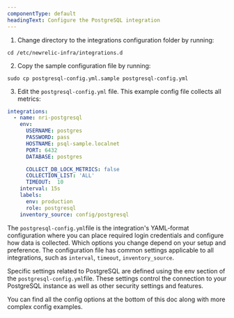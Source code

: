 ```yaml
---
componentType: default
headingText: Configure the PostgreSQL integration
---
```


1. Change directory to the integrations configuration folder by running:

```shell
cd /etc/newrelic-infra/integrations.d
```

2. Copy the sample configuration file by running:

```shell
sudo cp postgresql-config.yml.sample postgresql-config.yml
```

3. Edit the `postgresql-config.yml` file. This example config file collects all metrics:

```yml
integrations:
  - name: nri-postgresql
    env:
      USERNAME: postgres
      PASSWORD: pass
      HOSTNAME: psql-sample.localnet
      PORT: 6432
      DATABASE: postgres

      COLLECT_DB_LOCK_METRICS: false
      COLLECTION_LIST: 'ALL'
      TIMEOUT:  10
    interval: 15s
    labels:
      env: production
      role: postgresql
    inventory_source: config/postgresql
```


The `postgresql-config.yml`file is the integration's YAML-format configuration where you can place required login credentials and configure how data is collected. Which options you change depend on your setup and preference. The configuration file has common settings applicable to all integrations, such as `interval`, `timeout`, `inventory_source`. 

Specific settings related to PostgreSQL are defined using the env section of the `postgresql-config.yml`file. These settings control the connection to your PostgreSQL instance as well as other security settings and features.

You can find all the config options at the bottom of this doc along with more complex config examples.

